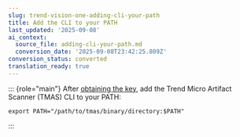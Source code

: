 ```yaml
---
slug: trend-vision-one-adding-cli-your-path
title: Add the CLI to your PATH
last_updated: '2025-09-08'
ai_context:
  source_file: adding-cli-your-path.md
  conversion_date: '2025-09-08T23:42:25.809Z'
conversion_status: converted
translation_ready: true
---
```


::: {role="main"}
After [obtaining the key](obtaining-api-key.mdx), add the Trend Micro Artifact Scanner (TMAS) CLI to your PATH:

``` codeblock
export PATH="/path/to/tmas/binary/directory:$PATH"
```
:::
